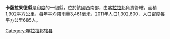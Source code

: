 '''卡薩拉果德縣'''是[[印度|印度]]的一個縣，位於該國西南部，由[[喀拉拉邦|喀拉拉邦]]負責管轄，面積1,902平方公里，每年平均降雨量3,461毫米，2011年人口1,302,600，人口密度每平方公里685人。

{{Kerala}}
{{印度行政区划小作品}}
[[Category:喀拉拉邦辖县|Category:喀拉拉邦辖县]]